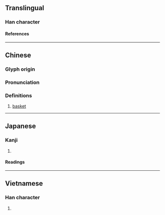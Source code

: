 {{character info/new}}
==Translingual==

===Han character===
{{Han char|rn=75|rad=木|as=06|sn=10|four=44911|canj=DJKP|ids=⿰[[木]][[老]]}}

====References====
{{Han ref|kx=0523.230|dkj=14736|dj=0912.010|hdz=21194.050|uh=6833}}

----

==Chinese==
{{zh-forms}}

===Glyph origin===
{{Han etym}}

===Pronunciation===
{{zh-pron
|m=lǎo
|c=lou5
|mc=y
|oc=y
|ma=
|cat=n
}}

===Definitions===
{{zh-hanzi}}

# [[basket]]

----

==Japanese==

===Kanji===
{{ja-kanji|grade=|rs=木06}}

# {{defn|lang=ja|sort=木06}}

====Readings====
{{ja-readings
|on=ろう
}}

----

==Vietnamese==

===Han character===
{{vi-readings|rs=木06|reading=lão}}

# {{defn|lang=vi|sort=木06}}

{{cln|vi|Han tu}}